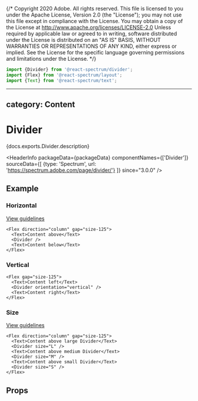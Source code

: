 {/* Copyright 2020 Adobe. All rights reserved.
This file is licensed to you under the Apache License, Version 2.0 (the "License");
you may not use this file except in compliance with the License. You may obtain a copy
of the License at http://www.apache.org/licenses/LICENSE-2.0
Unless required by applicable law or agreed to in writing, software distributed under
the License is distributed on an "AS IS" BASIS, WITHOUT WARRANTIES OR REPRESENTATIONS
OF ANY KIND, either express or implied. See the License for the specific language
governing permissions and limitations under the License. */}



```jsx import
import {Divider} from '@react-spectrum/divider';
import {Flex} from '@react-spectrum/layout';
import {Text} from '@react-spectrum/text';
```

---
category: Content
---

# Divider

<PageDescription>{docs.exports.Divider.description}</PageDescription>

<HeaderInfo
  packageData={packageData}
  componentNames={['Divider']}
  sourceData={[
    {type: 'Spectrum', url: 'https://spectrum.adobe.com/page/divider/'}
  ]}
  since="3.0.0" />

## Example

### Horizontal
[View guidelines](https://spectrum.adobe.com/page/divider/#Orientation)

```tsx example
<Flex direction="column" gap="size-125">
  <Text>Content above</Text>
  <Divider />
  <Text>Content below</Text>
</Flex>
```

### Vertical

```tsx example
<Flex gap="size-125">
  <Text>Content left</Text>
  <Divider orientation="vertical" />
  <Text>Content right</Text>
</Flex>
```

### Size
[View guidelines](https://spectrum.adobe.com/page/divider/#Size)

```tsx example
<Flex direction="column" gap="size-125">
  <Text>Content above large Divider</Text>
  <Divider size="L" />
  <Text>Content above medium Divider</Text>
  <Divider size="M" />
  <Text>Content above small Divider</Text>
  <Divider size="S" />
</Flex>
```
## Props

<PropTable component={docs.exports.Divider} links={docs.links} />
